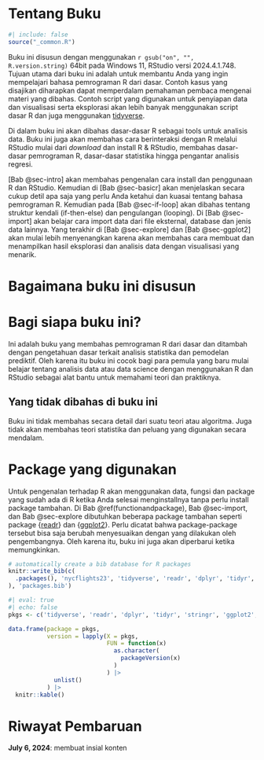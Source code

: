 # Tentang Buku {.unnumbered}  

```r
#| include: false
source("_common.R")
```

Buku ini disusun dengan menggunakan `r gsub("on", "", R.version.string)` 64bit pada Windows 11, RStudio versi 2024.4.1.748. Tujuan utama dari buku ini adalah untuk membantu Anda yang ingin mempelajari bahasa pemrograman R dari dasar. Contoh kasus yang disajikan diharapkan dapat memperdalam pemahaman pembaca mengenai materi yang dibahas. Contoh script yang digunakan untuk penyiapan data dan visualisasi serta eksplorasi akan lebih banyak menggunakan script dasar R dan juga menggunakan <a href="https://www.tidyverse.org/" target="_blank">tidyverse</a>.

Di dalam buku ini akan dibahas dasar-dasar R sebagai tools untuk analisis data. Buku ini juga akan membahas cara berinteraksi dengan R melalui RStudio mulai dari _download_ dan install R & RStudio, membahas dasar-dasar pemrograman R, dasar-dasar statistika hingga pengantar analisis regresi. 

[Bab @sec-intro] akan membahas pengenalan cara install dan penggunaan R dan RStudio. Kemudian di [Bab @sec-basicr] akan menjelaskan secara cukup detil apa saja yang perlu Anda ketahui dan kuasai tentang bahasa pemrograman R. Kemudian pada [Bab @sec-if-loop] akan dibahas tentang struktur kendali (if-then-else) dan pengulangan (looping). Di [Bab @sec-import] akan belajar cara import data dari file eksternal, database dan jenis data lainnya. Yang terakhir di [Bab @sec-explore] dan [Bab @sec-ggplot2] akan mulai lebih menyenangkan karena akan membahas cara membuat dan menampilkan hasil eksplorasi dan analisis data dengan visualisasi yang menarik. 

# Bagaimana buku ini disusun  



# Bagi siapa buku ini?  

Ini adalah buku yang membahas pemrograman R dari dasar dan ditambah dengan pengetahuan dasar terkait analisis statistika dan pemodelan prediktif. Oleh karena itu buku ini cocok bagi para pemula yang baru mulai belajar tentang analisis data atau data science dengan menggunakan R dan RStudio sebagai alat bantu untuk memahami teori dan praktiknya.

## Yang tidak dibahas di buku ini {.unnumbered} 

Buku ini tidak membahas secara detail dari suatu teori atau algoritma. Juga tidak akan membahas teori statistika dan peluang yang digunakan secara mendalam. 

<!--<p style="font-size: 200%;font-weight: bold">Package yang digunakan</p>-->
# Package yang digunakan {.unnumbered} 

Untuk pengenalan terhadap R akan menggunakan data, fungsi dan package yang sudah ada di R ketika Anda selesai menginstallnya tanpa perlu install package tambahan. Di Bab \@ref(functionandpackage), Bab @sec-import, dan Bab @sec-explore dibutuhkan beberapa package tambahan seperti package {<a href="https://readr.tidyverse.org/" target="_blank">readr</a>} dan {<a href="https://ggplot2.tidyverse.org/" target="_blank">ggplot2</a>}. Perlu dicatat bahwa package-package tersebut bisa saja berubah menyesuaikan dengan yang dilakukan oleh pengembangnya. Oleh karena itu, buku ini juga akan diperbarui ketika memungkinkan. 


```r
# automatically create a bib database for R packages
knitr::write_bib(c(
  .packages(), 'nycflights23', 'tidyverse', 'readr', 'dplyr', 'tidyr', 'stringr', 'ggplot2', 'ggthemes'
), 'packages.bib')
```

```r
#| eval: true
#| echo: false
pkgs <- c('tidyverse', 'readr', 'dplyr', 'tidyr', 'stringr', 'ggplot2', 'nycflights23', 'ggthemes')

data.frame(package = pkgs, 
           version = lapply(X = pkgs, 
                            FUN = function(x)
                              as.character(
                                packageVersion(x)
                              )
                            ) |> 
             unlist()
           ) |> 
  knitr::kable()
```


# Riwayat Pembaruan {.unnumbered}

**July 6, 2024**: membuat insial konten  
